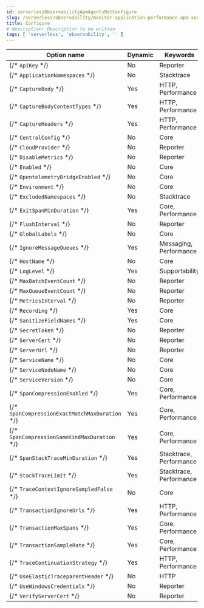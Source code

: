 ```yaml
---
id: serverlessObservabilityApmAgentsNetConfigure
slug: /serverless/observability/monitor-application-performance-apm-send-traces-to-elastic-net-configure
title: Configure
# description: Description to be written
tags: [ 'serverless', 'observability', '' ]
---
```



<div id="config-all-options-summary"></div>

| Option name | <DocLink id="serverlessObservabilityApmAgentsNetConfigure" section="dynamic-configuration"><DocBadge>Dynamic</DocBadge> </DocLink> | Keywords |
|---|---|---|
| {/* <DocLink id="enApmAgentDotnetConfigReporter" section="apikey-added[14]">`ApiKey`</DocLink> */} | No | Reporter |
| {/* <DocLink id="enApmAgentDotnetConfigStacktrace" section="applicationnamespaces-added[15]">`ApplicationNamespaces`</DocLink> */} | No | Stacktrace |
| {/* <DocLink id="enApmAgentDotnetConfigHttp" section="capturebody-performance-added[101]">`CaptureBody`</DocLink> */} | Yes | HTTP, Performance |
| {/* <DocLink id="enApmAgentDotnetConfigHttp" section="capturebodycontenttypes-performance-added[101]">`CaptureBodyContentTypes`</DocLink> */} | Yes | HTTP, Performance |
| {/* <DocLink id="enApmAgentDotnetConfigHttp" section="captureheaders-performance">`CaptureHeaders`</DocLink> */} | Yes | HTTP, Performance |
| {/* <DocLink id="enApmAgentDotnetConfigCore" section="centralconfig-added[11]">`CentralConfig`</DocLink> */} | No | Core |
| {/* <DocLink id="enApmAgentDotnetConfigReporter" section="cloudprovider-added[170]">`CloudProvider`</DocLink> */} | No | Reporter |
| {/* <DocLink id="enApmAgentDotnetConfigReporter" section="disablemetrics-added[130]">`DisableMetrics`</DocLink> */} | No | Reporter |
| {/* <DocLink id="enApmAgentDotnetConfigCore" section="enabled-added[170]">`Enabled`</DocLink> */} | No | Core |
| {/* <DocLink id="enApmAgentDotnetConfigCore" section="opentelemetrybridgeenabled-added[113]">`OpentelemetryBridgeEnabled`</DocLink> */} | No | Core |
| {/* <DocLink id="enApmAgentDotnetConfigCore" section="environment-added[11]">`Environment`</DocLink> */} | No | Core |
| {/* <DocLink id="enApmAgentDotnetConfigStacktrace" section="excludednamespaces-added[15]">`ExcludedNamespaces`</DocLink> */} | No | Stacktrace |
| {/* <DocLink id="enApmAgentDotnetConfigCore" section="exitspanminduration-added[114]">`ExitSpanMinDuration`</DocLink> */} | Yes | Core, Performance |
| {/* <DocLink id="enApmAgentDotnetConfigReporter" section="flushinterval-added[11]">`FlushInterval`</DocLink> */} | No | Reporter |
| {/* <DocLink id="enApmAgentDotnetConfigCore" section="globallabels-added[12]">`GlobalLabels`</DocLink> */} | No | Core |
| {/* <DocLink id="enApmAgentDotnetConfigMessaging" section="ignoremessagequeues-added[110]">`IgnoreMessageQueues`</DocLink> */} | Yes | Messaging, Performance |
| {/* <DocLink id="enApmAgentDotnetConfigCore" section="hostname-added[17]">`HostName`</DocLink> */} | No | Core |
| {/* <DocLink id="enApmAgentDotnetConfigSupportability" section="loglevel">`LogLevel`</DocLink> */} | Yes | Supportability |
| {/* <DocLink id="enApmAgentDotnetConfigReporter" section="maxbatcheventcount-added[11]">`MaxBatchEventCount`</DocLink> */} | No | Reporter |
| {/* <DocLink id="enApmAgentDotnetConfigReporter" section="maxqueueeventcount-added[11]">`MaxQueueEventCount`</DocLink> */} | No | Reporter |
| {/* <DocLink id="enApmAgentDotnetConfigReporter" section="metricsinterval-added[100-beta1]">`MetricsInterval`</DocLink> */} | No | Reporter |
| {/* <DocLink id="enApmAgentDotnetConfigCore" section="recording-added[170]">`Recording`</DocLink> */} | Yes | Core |
| {/* <DocLink id="enApmAgentDotnetConfigCore" section="sanitizefieldnames-added[12]">`SanitizeFieldNames`</DocLink> */} | Yes | Core |
| {/* <DocLink id="enApmAgentDotnetConfigReporter" section="secrettoken">`SecretToken`</DocLink> */} | No | Reporter |
| {/* <DocLink id="enApmAgentDotnetConfigReporter" section="servercert-added[19]">`ServerCert`</DocLink> */} | No | Reporter |
| {/* <DocLink id="enApmAgentDotnetConfigReporter" section="serverurl">`ServerUrl`</DocLink> */} | No | Reporter |
| {/* <DocLink id="enApmAgentDotnetConfigCore" section="servicename">`ServiceName`</DocLink> */} | No | Core |
| {/* <DocLink id="enApmAgentDotnetConfigCore" section="servicenodename-added[13]">`ServiceNodeName`</DocLink> */} | No | Core |
| {/* <DocLink id="enApmAgentDotnetConfigCore" section="serviceversion">`ServiceVersion`</DocLink> */} | No | Core |
| {/* <DocLink id="enApmAgentDotnetConfigCore" section="spancompressionenabled-added[114]">`SpanCompressionEnabled`</DocLink> */} | Yes | Core, Performance |
| {/* <DocLink id="enApmAgentDotnetConfigCore" section="spancompressionexactmatchmaxduration-added[114]">`SpanCompressionExactMatchMaxDuration`</DocLink> */} | Yes | Core, Performance |
| {/* <DocLink id="enApmAgentDotnetConfigCore" section="spancompressionsamekindmaxduration-added[114]">`SpanCompressionSameKindMaxDuration`</DocLink> */} | Yes | Core, Performance |
| {/* <DocLink id="enApmAgentDotnetConfigStacktrace" section="spanstacktraceminduration-performance">`SpanStackTraceMinDuration`</DocLink> */} | Yes | Stacktrace, Performance |
| {/* <DocLink id="enApmAgentDotnetConfigStacktrace" section="stacktracelimit-performance">`StackTraceLimit`</DocLink> */} | Yes | Stacktrace, Performance |
| {/* <DocLink id="enApmAgentDotnetConfigHttp" section="tracecontextignoresampledfalse">`TraceContextIgnoreSampledFalse`</DocLink> */} | No | Core |
| {/* <DocLink id="enApmAgentDotnetConfigHttp" section="transactionignoreurls-performance">`TransactionIgnoreUrls`</DocLink> */}  | Yes | HTTP, Performance |
| {/* <DocLink id="enApmAgentDotnetConfigCore" section="transactionmaxspans-performance-added[111]">`TransactionMaxSpans`</DocLink> */}  | Yes | Core, Performance |
| {/* <DocLink id="enApmAgentDotnetConfigCore" section="transactionsamplerate">`TransactionSampleRate`</DocLink> */} | Yes | Core, Performance |
| {/* <DocLink id="enApmAgentDotnetConfigHttp" section="tracecontinuationstrategy-performance-added[1170]">`TraceContinuationStrategy`</DocLink> */} | Yes | HTTP, Performance |
| {/* <DocLink id="enApmAgentDotnetConfigHttp" section="useelastictraceparentheader-added[130]">`UseElasticTraceparentHeader`</DocLink> */} | No | HTTP |
| {/* <DocLink id="enApmAgentDotnetConfigHttp" section="usewindowscredentials">`UseWindowsCredentials`</DocLink> */} | No | Reporter |
| {/* <DocLink id="enApmAgentDotnetConfigReporter" section="verifyservercert-added[13]">`VerifyServerCert`</DocLink> */} | No | Reporter |
